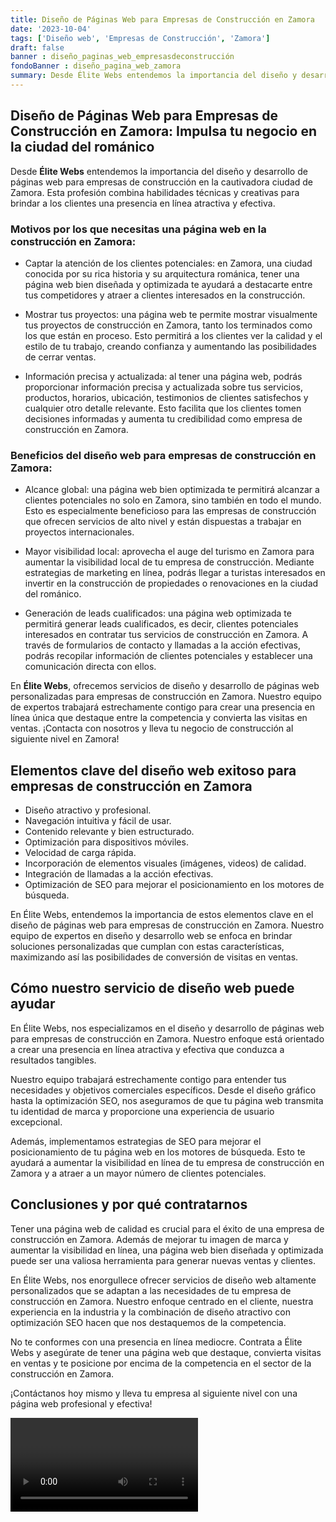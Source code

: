 ```yaml
---
title: Diseño de Páginas Web para Empresas de Construcción en Zamora
date: '2023-10-04'
tags: ['Diseño web', 'Empresas de Construcción', 'Zamora']
draft: false
banner : diseño_paginas_web_empresasdeconstrucción
fondoBanner : diseño_pagina_web_zamora
summary: Desde Élite Webs entendemos la importancia del diseño y desarrollo de páginas web para empresas de construcción en la cautivadora ciudad de Zamora. Esta profesión combina habilidades técnicas y creativas para brindar a los clientes una presencia en línea atractiva y efectiva.
---
```


## Diseño de Páginas Web para Empresas de Construcción en Zamora: Impulsa tu negocio en la ciudad del románico 

Desde **Élite Webs** entendemos la importancia del diseño y desarrollo de páginas web para empresas de construcción en la cautivadora ciudad de Zamora. Esta profesión combina habilidades técnicas y creativas para brindar a los clientes una presencia en línea atractiva y efectiva.

### Motivos por los que necesitas una página web en la construcción en Zamora:

- Captar la atención de los clientes potenciales: en Zamora, una ciudad conocida por su rica historia y su arquitectura románica, tener una página web bien diseñada y optimizada te ayudará a destacarte entre tus competidores y atraer a clientes interesados en la construcción.

- Mostrar tus proyectos: una página web te permite mostrar visualmente tus proyectos de construcción en Zamora, tanto los terminados como los que están en proceso. Esto permitirá a los clientes ver la calidad y el estilo de tu trabajo, creando confianza y aumentando las posibilidades de cerrar ventas.

- Información precisa y actualizada: al tener una página web, podrás proporcionar información precisa y actualizada sobre tus servicios, productos, horarios, ubicación, testimonios de clientes satisfechos y cualquier otro detalle relevante. Esto facilita que los clientes tomen decisiones informadas y aumenta tu credibilidad como empresa de construcción en Zamora.

### Beneficios del diseño web para empresas de construcción en Zamora:

- Alcance global: una página web bien optimizada te permitirá alcanzar a clientes potenciales no solo en Zamora, sino también en todo el mundo. Esto es especialmente beneficioso para las empresas de construcción que ofrecen servicios de alto nivel y están dispuestas a trabajar en proyectos internacionales.

- Mayor visibilidad local: aprovecha el auge del turismo en Zamora para aumentar la visibilidad local de tu empresa de construcción. Mediante estrategias de marketing en línea, podrás llegar a turistas interesados en invertir en la construcción de propiedades o renovaciones en la ciudad del románico.

- Generación de leads cualificados: una página web optimizada te permitirá generar leads cualificados, es decir, clientes potenciales interesados en contratar tus servicios de construcción en Zamora. A través de formularios de contacto y llamadas a la acción efectivas, podrás recopilar información de clientes potenciales y establecer una comunicación directa con ellos.

En **Élite Webs**, ofrecemos servicios de diseño y desarrollo de páginas web personalizadas para empresas de construcción en Zamora. Nuestro equipo de expertos trabajará estrechamente contigo para crear una presencia en línea única que destaque entre la competencia y convierta las visitas en ventas. ¡Contacta con nosotros y lleva tu negocio de construcción al siguiente nivel en Zamora!

<GifSeo />

<Cta />

## Elementos clave del diseño web exitoso para empresas de construcción en Zamora

- Diseño atractivo y profesional.
- Navegación intuitiva y fácil de usar.
- Contenido relevante y bien estructurado.
- Optimización para dispositivos móviles.
- Velocidad de carga rápida.
- Incorporación de elementos visuales (imágenes, videos) de calidad.
- Integración de llamadas a la acción efectivas.
- Optimización de SEO para mejorar el posicionamiento en los motores de búsqueda.

En Élite Webs, entendemos la importancia de estos elementos clave en el diseño de páginas web para empresas de construcción en Zamora. Nuestro equipo de expertos en diseño y desarrollo web se enfoca en brindar soluciones personalizadas que cumplan con estas características, maximizando así las posibilidades de conversión de visitas en ventas.

## Cómo nuestro servicio de diseño web puede ayudar

En Élite Webs, nos especializamos en el diseño y desarrollo de páginas web para empresas de construcción en Zamora. Nuestro enfoque está orientado a crear una presencia en línea atractiva y efectiva que conduzca a resultados tangibles.

Nuestro equipo trabajará estrechamente contigo para entender tus necesidades y objetivos comerciales específicos. Desde el diseño gráfico hasta la optimización SEO, nos aseguramos de que tu página web transmita tu identidad de marca y proporcione una experiencia de usuario excepcional.

Además, implementamos estrategias de SEO para mejorar el posicionamiento de tu página web en los motores de búsqueda. Esto te ayudará a aumentar la visibilidad en línea de tu empresa de construcción en Zamora y a atraer a un mayor número de clientes potenciales.

## Conclusiones y por qué contratarnos

Tener una página web de calidad es crucial para el éxito de una empresa de construcción en Zamora. Además de mejorar tu imagen de marca y aumentar la visibilidad en línea, una página web bien diseñada y optimizada puede ser una valiosa herramienta para generar nuevas ventas y clientes.

En Élite Webs, nos enorgullece ofrecer servicios de diseño web altamente personalizados que se adaptan a las necesidades de tu empresa de construcción en Zamora. Nuestro enfoque centrado en el cliente, nuestra experiencia en la industria y la combinación de diseño atractivo con optimización SEO hacen que nos destaquemos de la competencia.

No te conformes con una presencia en línea mediocre. Contrata a Élite Webs y asegúrate de tener una página web que destaque, convierta visitas en ventas y te posicione por encima de la competencia en el sector de la construcción en Zamora.

¡Contáctanos hoy mismo y lleva tu empresa al siguiente nivel con una página web profesional y efectiva!

<Video />

<CtaBot job='Empresas de Construcción' city='Zamora'/>

<Gmaps query='Zamora+españa+maps' />